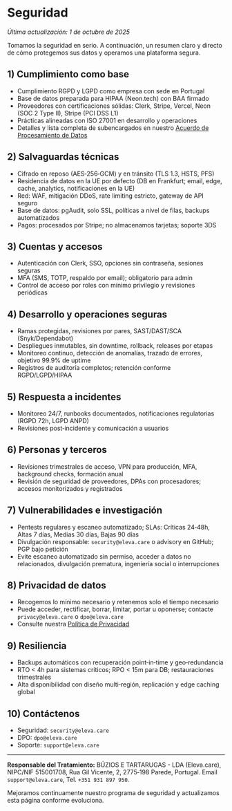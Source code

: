 # Seguridad

_Última actualización: 1 de octubre de 2025_

Tomamos la seguridad en serio. A continuación, un resumen claro y directo de cómo protegemos sus datos y operamos una plataforma segura.

## 1) Cumplimiento como base

- Cumplimiento RGPD y LGPD como empresa con sede en Portugal
- Base de datos preparada para HIPAA (Neon.tech) con BAA firmado
- Proveedores con certificaciones sólidas: Clerk, Stripe, Vercel, Neon (SOC 2 Type II), Stripe (PCI DSS L1)
- Prácticas alineadas con ISO 27001 en desarrollo y operaciones
- Detalles y lista completa de subencargados en nuestro [Acuerdo de Procesamiento de Datos](/legal/dpa)

## 2) Salvaguardas técnicas

- Cifrado en reposo (AES‑256‑GCM) y en tránsito (TLS 1.3, HSTS, PFS)
- Residencia de datos en la UE por defecto (DB en Frankfurt; email, edge, cache, analytics, notificaciones en la UE)
- Red: WAF, mitigación DDoS, rate limiting estricto, gateway de API seguro
- Base de datos: pgAudit, solo SSL, políticas a nivel de filas, backups automatizados
- Pagos: procesados por Stripe; no almacenamos tarjetas; soporte 3DS

## 3) Cuentas y accesos

- Autenticación con Clerk, SSO, opciones sin contraseña, sesiones seguras
- MFA (SMS, TOTP, respaldo por email); obligatorio para admin
- Control de acceso por roles con mínimo privilegio y revisiones periódicas

## 4) Desarrollo y operaciones seguras

- Ramas protegidas, revisiones por pares, SAST/DAST/SCA (Snyk/Dependabot)
- Despliegues inmutables, sin downtime, rollback, releases por etapas
- Monitoreo continuo, detección de anomalías, trazado de errores, objetivo 99.9% de uptime
- Registros de auditoría completos; retención conforme RGPD/LGPD/HIPAA

## 5) Respuesta a incidentes

- Monitoreo 24/7, runbooks documentados, notificaciones regulatorias (RGPD 72h, LGPD ANPD)
- Revisiones post‑incidente y comunicación a usuarios

## 6) Personas y terceros

- Revisiones trimestrales de acceso, VPN para producción, MFA, background checks, formación anual
- Revisión de seguridad de proveedores, DPAs con procesadores; accesos monitorizados y registrados

## 7) Vulnerabilidades e investigación

- Pentests regulares y escaneo automatizado; SLAs: Críticas 24‑48h, Altas 7 días, Medias 30 días, Bajas 90 días
- Divulgación responsable: `security@eleva.care` o advisory en GitHub; PGP bajo petición
- Evite escaneo automatizado sin permiso, acceder a datos no relacionados, divulgación prematura, ingeniería social o interrupciones

## 8) Privacidad de datos

- Recogemos lo mínimo necesario y retenemos solo el tiempo necesario
- Puede acceder, rectificar, borrar, limitar, portar u oponerse; contacte `privacy@eleva.care` o `dpo@eleva.care`
- Consulte nuestra [Política de Privacidad](/legal/privacy)

## 9) Resiliencia

- Backups automáticos con recuperación point‑in‑time y geo‑redundancia
- RTO < 4h para sistemas críticos; RPO < 15m para DB; restauraciones trimestrales
- Alta disponibilidad con diseño multi‑región, replicación y edge caching global

## 10) Contáctenos

- Seguridad: `security@eleva.care`
- DPO: `dpo@eleva.care`
- Soporte: `support@eleva.care`

---

**Responsable del Tratamiento:** BÚZIOS E TARTARUGAS - LDA (Eleva.care), NIPC/NIF 515001708, Rua Gil Vicente, 2, 2775‑198 Parede, Portugal. Email `support@eleva.care`, Tel. `+351 931 897 950`.

Mejoramos continuamente nuestro programa de seguridad y actualizamos esta página conforme evoluciona.
